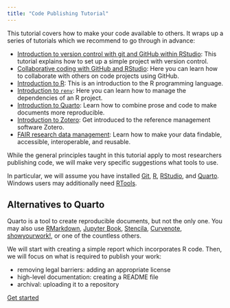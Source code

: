 ```yaml
---
title: "Code Publishing Tutorial"
---
```


This tutorial covers how to make your code available to others. It wraps up a series of tutorials which we recommend to go through in advance:

- [Introduction to version control with git and GitHub within RStudio](https://lmu-osc.github.io/Introduction-RStudio-Git-GitHub/): This tutorial explains how to set up a simple project with version control.
- [Collaborative coding with GitHub and RStudio](https://lmu-osc.github.io/Collaborative-RStudio-GitHub/): Here you can learn how to collaborate with others on code projects using GitHub.
- [Introduction to R](https://lmu-osc.github.io/introduction-to-R/): This is an introduction to the R programming language.
- [Introduction to `renv`](https://lmu-osc.github.io/introduction-to-renv/): Here you can learn how to manage the dependencies of an R project.
- [Introduction to Quarto](https://lmu-osc.github.io/introduction-to-Quarto/): Learn how to combine prose and code to make documents more reproducible.
- [Introduction to Zotero](https://lmu-osc.github.io/introduction-to-zotero/): Get introduced to the reference management software Zotero.
- [FAIR research data management](https://lmu-osc.github.io/FAIR-Data-Management/): Learn how to make your data findable, accessible, interoperable, and reusable.

While the general principles taught in this tutorial apply to most researchers publishing code, we will make very specific suggestions what tools to use.

In particular, we will assume you have installed [Git](https://git-scm.com/downloads), [R](https://cloud.r-project.org/), [RStudio](https://posit.co/download/rstudio-desktop/), and [Quarto](https://quarto.org/docs/download/). Windows users may additionally need [RTools](https://cloud.r-project.org/bin/windows/Rtools/).

::: {#nte-quarto-alternatives .callout-note collapse="true"}
## Alternatives to Quarto

Quarto is a tool to create reproducible documents, but not the only one. You may also use [RMarkdown](https://rmarkdown.rstudio.com/), [Jupyter Book](https://jupyterbook.org/), [Stencila](https://stencila.io/), [Curvenote](https://curvenote.dev/), [showyourwork!](https://show-your.work/), or one of the countless others.
:::

We will start with creating a simple report which incorporates R code. Then, we will focus on what is required to publish your work:

- removing legal barriers: adding an appropriate license
- high-level documentation: creating a README file
- archival: uploading it to a repository

[Get started](intro.qmd){.btn-action-primary .btn-action .btn .btn-success .btn-lg}